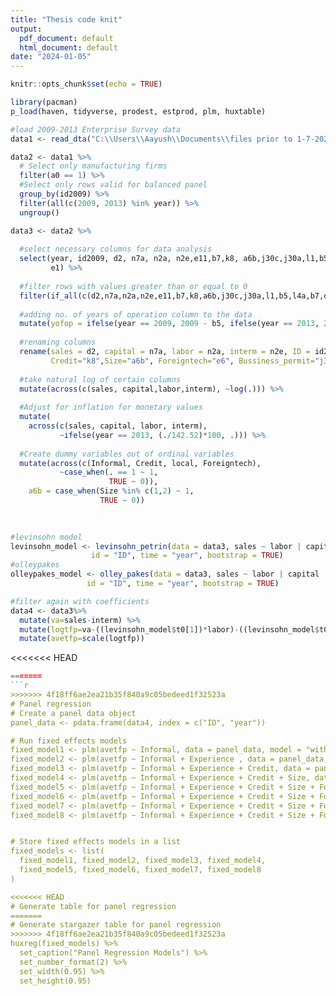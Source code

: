 ```yaml
---
title: "Thesis code knit"
output:
  pdf_document: default
  html_document: default
date: "2024-01-05"
---
```


```r
knitr::opts_chunk$set(echo = TRUE)
```



```r
library(pacman)
p_load(haven, tidyverse, prodest, estprod, plm, huxtable)
```


```r
#load 2009-2013 Enterprise Survey data
data1 <- read_dta("C:\\Users\\Aayush\\Documents\\files prior to 1-7-2024\\Nepal_2009_2013.dta")

```

```r
data2 <- data1 %>%
  # Select only manufacturing firms
  filter(a0 == 1) %>%
  #Select only rows valid for balanced panel
  group_by(id2009) %>%
  filter(all(c(2009, 2013) %in% year)) %>%
  ungroup()
```

```r
data3 <- data2 %>% 
  
  #select necessary columns for data analysis
  select(year, id2009, d2, n7a, n2a, n2e,e11,b7,k8, a6b,j30c,j30a,l1,b5,l4a,b7,d3c,e6,b2b,c30a,
         e1) %>% 
  
  #filter rows with values greater than or equal to 0
  filter(if_all(c(d2,n7a,n2a,n2e,e11,b7,k8,a6b,j30c,j30a,l1,b5,l4a,b7,d3c,e6,b2b,c30a,e1), ~.>= 0)) %>% 
  
  #adding no. of years of operation column to the data
  mutate(yofop = ifelse(year == 2009, 2009 - b5, ifelse(year == 2013, 2013 - b5, NA))) %>%  
  
  #renaming columns
  rename(sales = d2, capital = n7a, labor = n2a, interm = n2e, ID = id2009, Informal="e11", Experience="b7", 
         Credit="k8",Size="a6b", Foreigntech="e6", Bussiness_permit="j30c", Tax_burden="j30a", local="e1") %>% 
  
  #take natural log of certain columns
  mutate(across(c(sales, capital,labor,interm), ~log(.))) %>% 
  
  #Adjust for inflation for monetary values
  mutate(
    across(c(sales, capital, labor, interm),
           ~ifelse(year == 2013, (./142.52)*100, .))) %>% 
  
  #Create dummy variables out of ordinal variables
  mutate(across(c(Informal, Credit, local, Foreigntech),
           ~case_when(. == 1 ~ 1,
                      TRUE ~ 0)),
    a6b = case_when(Size %in% c(1,2) ~ 1,
                    TRUE ~ 0))
  
  
```


```r
#levinsohn model
levinsohn_model <- levinsohn_petrin(data = data3, sales ~ labor | capital | interm,
                  id = "ID", time = "year", bootstrap = TRUE)
#olleypakes
olleypakes_model <- olley_pakes(data = data3, sales ~ labor | capital | interm,
                 id = "ID", time = "year", bootstrap = TRUE)

```

```r
#filter again with coefficients
data4 <- data3%>% 
  mutate(va=sales-interm) %>% 
  mutate(logtfp=va-((levinsohn_model$t0[1])*labor)-((levinsohn_model$t0[2])*capital)) %>% 
  mutate(avetfp=scale(logtfp)) 

```


<<<<<<< HEAD
```r
=======
```r
>>>>>>> 4f18ff6ae2ea21b35f840a9c05bedeed1f32523a
# Panel regression
# Create a panel data object
panel_data <- pdata.frame(data4, index = c("ID", "year"))

# Run fixed effects models
fixed_model1 <- plm(avetfp ~ Informal, data = panel_data, model = "within")
fixed_model2 <- plm(avetfp ~ Informal + Experience , data = panel_data, model = "within")
fixed_model3 <- plm(avetfp ~ Informal + Experience + Credit, data = panel_data, model = "within")
fixed_model4 <- plm(avetfp ~ Informal + Experience + Credit + Size, data = panel_data, model = "within")
fixed_model5 <- plm(avetfp ~ Informal + Experience + Credit + Size + Foreigntech, data = panel_data, model = "within")
fixed_model6 <- plm(avetfp ~ Informal + Experience + Credit + Size + Foreigntech + Tax_burden, data = panel_data, model = "within")
fixed_model7 <- plm(avetfp ~ Informal + Experience + Credit + Size + Foreigntech + Tax_burden + Bussiness_permit, data = panel_data, model = "within")
fixed_model8 <- plm(avetfp ~ Informal + Experience + Credit + Size + Foreigntech + Tax_burden + Bussiness_permit + local, data = panel_data, model = "within")


# Store fixed effects models in a list
fixed_models <- list(
  fixed_model1, fixed_model2, fixed_model3, fixed_model4,
  fixed_model5, fixed_model6, fixed_model7, fixed_model8
)

<<<<<<< HEAD
# Generate table for panel regression
=======
# Generate stargazer table for panel regression
>>>>>>> 4f18ff6ae2ea21b35f840a9c05bedeed1f32523a
huxreg(fixed_models) %>%
  set_caption("Panel Regression Models") %>%
  set_number_format(2) %>%
  set_width(0.95) %>%
  set_height(0.95)

```


